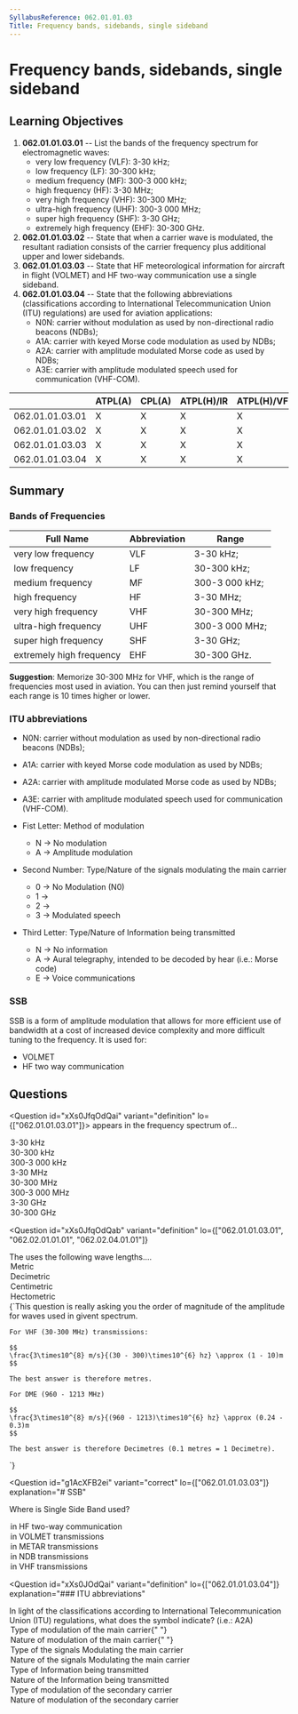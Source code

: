 ```yaml
---
SyllabusReference: 062.01.01.03
Title: Frequency bands, sidebands, single sideband
---
```


# Frequency bands, sidebands, single sideband

## Learning Objectives

1. **062.01.01.03.01** -- List the bands of the frequency spectrum for
   electromagnetic waves:
   - very low frequency (VLF): 3-30 kHz;
   - low frequency (LF): 30-300 kHz;
   - medium frequency (MF): 300-3 000 kHz;
   - high frequency (HF): 3-30 MHz;
   - very high frequency (VHF): 30-300 MHz;
   - ultra-high frequency (UHF): 300-3 000 MHz;
   - super high frequency (SHF): 3-30 GHz;
   - extremely high frequency (EHF): 30-300 GHz.
2. **062.01.01.03.02** -- State that when a carrier wave is modulated, the
   resultant radiation consists of the carrier frequency plus additional upper
   and lower sidebands.
3. **062.01.01.03.03** -- State that HF meteorological information for aircraft
   in flight (VOLMET) and HF two-way communication use a single sideband.
4. **062.01.01.03.04** -- State that the following abbreviations
   (classifications according to International Telecommunication Union (ITU)
   regulations) are used for aviation applications:
   - N0N: carrier without modulation as used by non-directional radio beacons
     (NDBs);
   - A1A: carrier with keyed Morse code modulation as used by NDBs;
   - A2A: carrier with amplitude modulated Morse code as used by NDBs;
   - A3E: carrier with amplitude modulated speech used for communication
     (VHF-COM).

|                 | ATPL(A) | CPL(A) | ATPL(H)/IR | ATPL(H)/VFR | CPL(H) | IR  | CBIR(A) |
| --------------- | ------- | ------ | ---------- | ----------- | ------ | --- | ------- |
| 062.01.01.03.01 | X       | X      | X          | X           | X      | X   |         |
| 062.01.01.03.02 | X       | X      | X          | X           | X      | X   |         |
| 062.01.01.03.03 | X       | X      | X          | X           | X      | X   |         |
| 062.01.01.03.04 | X       | X      | X          | X           | X      | X   |         |

## Summary

### Bands of Frequencies

| Full Name                | Abbreviation | Range          |
| ------------------------ | ------------ | -------------- |
| very low frequency       | VLF          | 3-30 kHz;      |
| low frequency            | LF           | 30-300 kHz;    |
| medium frequency         | MF           | 300-3 000 kHz; |
| high frequency           | HF           | 3-30 MHz;      |
| very high frequency      | VHF          | 30-300 MHz;    |
| ultra-high frequency     | UHF          | 300-3 000 MHz; |
| super high frequency     | SHF          | 3-30 GHz;      |
| extremely high frequency | EHF          | 30-300 GHz.    |

**Suggestion**: Memorize 30-300 MHz for VHF, which is the range of frequencies
most used in aviation. You can then just remind yourself that each range is 10
times higher or lower.

### ITU abbreviations

- N0N: carrier without modulation as used by non-directional radio beacons
  (NDBs);
- A1A: carrier with keyed Morse code modulation as used by NDBs;
- A2A: carrier with amplitude modulated Morse code as used by NDBs;
- A3E: carrier with amplitude modulated speech used for communication (VHF-COM).

- Fist Letter: Method of modulation
  - N -> No modulation
  - A -> Amplitude modulation
- Second Number: Type/Nature of the signals modulating the main carrier
  - 0 -> No Modulation (N0)
  - 1 ->
  - 2 ->
  - 3 -> Modulated speech
- Third Letter: Type/Nature of Information being transmitted
  - N -> No information
  - A -> Aural telegraphy, intended to be decoded by hear (i.e.: Morse code)
  - E -> Voice communications

### SSB

SSB is a form of amplitude modulation that allows for more efficient use of
bandwidth at a cost of increased device complexity and more difficult tuning to
the frequency. It is used for:

- VOLMET
- HF two way communication

## Questions

<Question id="xXs0JfqOdQai" variant="definition" lo={["062.01.01.03.01"]}>
  <Text variant="oneCorrect">
    <Subject /> appears in the frequency spectrum of...
  </Text>
  <Option id="xXs0JfqOdQai-1" subject={["VLF"]}>
    3-30 kHz
  </Option>
  <Option id="xXs0JfqOdQai-2" subject={["LF"]}>
    30-300 kHz
  </Option>
  <Option id="xXs0JfqOdQai-3" subject={["MF"]}>
    300-3 000 kHz
  </Option>
  <Option id="xXs0JfqOdQai-4" subject={["HF"]}>
    3-30 MHz
  </Option>
  <Option id="xXs0JfqOdQai-5" subject={["VHF"]}>
    30-300 MHz
  </Option>
  <Option id="xXs0JfqOdQai-6" subject={["UHF"]}>
    300-3 000 MHz
  </Option>
  <Option id="xXs0JfqOdQai-7" subject={["SHF"]}>
    3-30 GHz
  </Option>
  <Option id="xXs0JfqOdQai-8" subject={["EHF"]}>
    30-300 GHz
  </Option>
</Question>

<Question
  id="xXs0JfqOdQab"
  variant="definition"
  lo={["062.01.01.03.01", "062.02.01.01.01", "062.02.04.01.01"]}
>
  <Text variant="oneCorrect">
    The <Subject /> uses the following wave lengths....
  </Text>
  <Option
    id="xXs0JfqOdQab-1"
    subject="VHF direction finder"
    why="VHF range is between 30-300Mhz. When we divide the speed of light by this value we get a wave length between 1 and 10 metres."
  >
    Metric
  </Option>
  <Option 
    id="xXs0JfqOdQab-2"
    subject="Distance MEasuring Equipment (DME)"
    why="DME range is between 960 - 1213 MHz in the UHF band. When we divide the speed of light by this value we get a wave length between 0.3 and 0.24 metres."
  >
    Decimetric
  </Option>
  <Option id="xXs0JfqOdQab-3">Centimetric</Option>
  <Option id="xXs0JfqOdQab-4">Hectometric</Option>
  <Explanation>
    {`This question is really asking you the order of magnitude of the amplitude
    for waves used in givent spectrum.
    
    For VHF (30-300 MHz) transmissions: 
    
    $$
    \frac{3\times10^{8} m/s}{(30 - 300)\times10^{6} hz} \approx (1 - 10)m
    $$

    The best answer is therefore metres.

    For DME (960 - 1213 MHz)

    $$
    \frac{3\times10^{8} m/s}{(960 - 1213)\times10^{6} hz} \approx (0.24 - 0.3)m
    $$

    The best answer is therefore Decimetres (0.1 metres = 1 Decimetre).

`}

  </Explanation>
</Question>

<Question
  id="g1AcXFB2ei"
  variant="correct"
  lo={["062.01.01.03.03"]}
  explanation="# SSB"
>
  <Text variant="oneCorrect">Where is Single Side Band used?</Text>
  <Option id="g1AcXFB2ei-1" correct>
    in HF two-way communication
  </Option>
  <Option id="g1AcXFB2ei-2" correct>
    in VOLMET transmissions
  </Option>
  <Option
    id="g1AcXFB2ei-3"
    why="METARs transmissions are not a thing. VOLMETs are transmitted using SSB while MET Reports are not."
  >
    in METAR transmissions
  </Option>
  <Option id="g1AcXFB2ei-4" why="">
    in NDB transmissions
  </Option>
  <Option id="g1AcXFB2ei-5" why="">
    in VHF transmissions
  </Option>
</Question>

<Question
  id="xXs0JOdQai"
  variant="definition"
  lo={["062.01.01.03.04"]}
  explanation="### ITU abbreviations"
>
  <Text variant="oneCorrect">
    In light of the classifications according to International Telecommunication
    Union (ITU) regulations, what does the
    <Subject /> symbol indicate? (i.e.: A2A)
  </Text>
  <Option
    id="xXs0JOdQai-1"
    subject={["First"]}
    why="definition for first symbol"
  >
    Type of modulation of the main carrier{" "}
  </Option>
  <Option
    id="xXs0JOdQai-2"
    subject={["First"]}
    why="definition for first symbol"
  >
    Nature of modulation of the main carrier{" "}
  </Option>
  <Option
    id="xXs0JOdQai-3"
    subject={["Second"]}
    why="definition for second symbol"
  >
    Type of the signals Modulating the main carrier
  </Option>
  <Option
    id="xXs0JOdQai-4"
    subject={["Second"]}
    why="definition for second symbol"
  >
    Nature of the signals Modulating the main carrier
  </Option>
  <Option
    id="xXs0JOdQai-5"
    subject={["Third"]}
    why="definition for third symbol"
  >
    Type of Information being transmitted
  </Option>
  <Option
    id="xXs0JOdQai-6"
    subject={["Third"]}
    why="definition for third symbol"
  >
    Nature of the Information being transmitted
  </Option>
  <Option id="xXs0JOdQai-7" why="No such thing as a secondary carrier">
    Type of modulation of the secondary carrier
  </Option>
  <Option id="xXs0JOdQai-8" why="No such thing as a secondary carrier">
    Nature of modulation of the secondary carrier
  </Option>
</Question>
